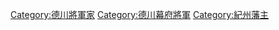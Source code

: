 [[Category:德川將軍家|Category:德川將軍家]]
[[Category:德川幕府將軍|Category:德川幕府將軍]]
[[Category:紀州藩主|Category:紀州藩主]]